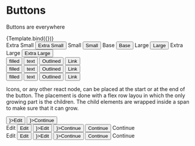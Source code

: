 

<Meta title="Component/Buttons" 
    component={Button} 
/>

# Buttons

Buttons are everywhere


<Canvas>
    <Story name="Template" args={{ color: 'primary', variant: 'filled', children: 'Content' }} parameters={{ layout:'centered' }}>
        {Template.bind({})}
    </Story>
</Canvas>

<Canvas>
    <Story name="Sizes">
        <div className="flex flex-row justify-between items-baseline">
            <span className="text-xs">Extra Small <Button>Extra Small</Button></span>
            <span className="text-sm">Small <Button>Small</Button></span>
            <span className="text-base">Base <Button>Base</Button></span>
            <span className="text-lg">Large <Button>Large</Button></span>
            <span className="text-xl">Extra Large <Button>Extra Large</Button></span>
        </div>
    </Story>
</Canvas>

<Canvas>
    <Story name="Variants">
        <div className="space-y-2">
            <div className="flex flex-row justify-between items-baseline">
                <Button color="primary" variant="filled">filled</Button>
                <Button color="primary" variant="text">text</Button>
                <Button color="primary" variant="outlined">Outlined</Button>
                <Button color="primary" variant="link">Link</Button>
            </div>
            <div className="flex flex-row justify-between items-baseline">
                <Button color="secondary" variant="filled">filled</Button>
                <Button color="secondary" variant="text">text</Button>
                <Button color="secondary" variant="outlined">Outlined</Button>
                <Button color="secondary" variant="link">Link</Button>
            </div>
            <div className="flex flex-row justify-between items-baseline">
                <Button color="muted" variant="filled">filled</Button>
                <Button color="muted" variant="text">text</Button>
                <Button color="muted" variant="outlined">Outlined</Button>
                <Button color="muted" variant="link">Link</Button>
            </div>
        </div>
    </Story>
</Canvas>

Icons, or any other react node, can be placed at the start or at the end of the 
button. The placement is done with a flex row layou in which the only growing 
part is the children. The child elements are wrapped inside a span to make sure
that it can grow. 

<Canvas>
    <Story name="With icons">
        <div className="text-center space-x-2 text-base">
            <Button color="muted" variant="outlined" start={<EditIcon className="stroke-2"/>}>Edit</Button>
            <Button color="muted" variant="outlined" end={<AngleRightIcon className="stroke-2"/>}>Continue</Button>
        </div>
    </Story>
</Canvas>


<Canvas>
    <Story name="With shared baseline">
        <div className="space-y-2">
            <div className="text-center space-x-2 text-base">
                <span>Edit</span>
                <Button color="muted" variant="outlined">Edit</Button>
                <Button color="muted" variant="outlined" start={<EditIcon className="stroke-2"/>}>Edit</Button>
                <Button color="muted" variant="outlined" end={<AngleRightIcon className="stroke-2"/>}>Continue</Button>
                <Button color="muted" variant="outlined">Continue</Button>
                <span>Continue</span>
            </div>
            <div className="text-center space-x-2 text-base">
                <span>Edit</span>
                <Button color="muted" variant="text">Edit</Button>
                <Button color="muted" variant="text" start={<EditIcon className="stroke-2"/>}>Edit</Button>
                <Button color="muted" variant="text" end={<AngleRightIcon className="stroke-2"/>}>Continue</Button>
                <Button color="muted" variant="text">Continue</Button>
                <span>Continue</span>
            </div>
        </div>
    </Story>
</Canvas>
